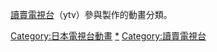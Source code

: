[[讀賣電視台|讀賣電視台]]（ytv）參與製作的動畫分類。

[[Category:日本電視台動畫|Category:日本電視台動畫]]
[[Category:日本電視動畫|*]]
[[Category:讀賣電視台|Category:讀賣電視台]]